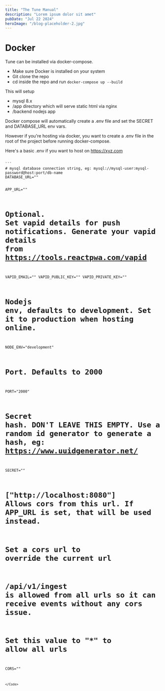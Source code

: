 ```yaml
---
title: "The Tune Manual"
description: "Lorem ipsum dolor sit amet"
pubDate: "Jul 22 2024"
heroImage: "/blog-placeholder-2.jpg"
---
```



# Docker

Tune can be installed via docker-compose.

- Make sure Docker is installed on your system
- Git clone the repo
- cd inside the repo and run `docker-compose up --build`

This will setup

- mysql 8.x
- /app directory which will serve static html via nginx
- /backend nodejs app

Docker compose will automatically create a .env file and set the SECRET and DATABASE_URL env vars.

However if you're hosting via docker, you want to create a .env file in the root of the project before running docker-compose.

Here's a basic .env if you want to host on https://xyz.com

<Code lang="bash" client:load>
```
# mysql database connection string, eg: mysql://mysql-user:mysql-password@host:port/db-name
DATABASE_URL=""

APP_URL="" 

# Optional. Set vapid details for push notifications. Generate your vapid details from https://tools.reactpwa.com/vapid
VAPID_EMAIL=""
VAPID_PUBLIC_KEY=""
VAPID_PRIVATE_KEY=""

# Nodejs env, defaults to development. Set it to production when hosting online.
NODE_ENV="development"

# Port. Defaults to 2000
PORT="2000"

# Secret hash. DON'T LEAVE THIS EMPTY. Use a random id generator to generate a hash, eg: https://www.uuidgenerator.net/
SECRET=""

# ["http://localhost:8080"] Allows cors from this url. If APP_URL is set, that will be used instead.
# Set a cors url to override the current url
# /api/v1/ingest is allowed from all urls so it can receive events without any cors issue.
# Set this value to "*" to allow all urls
CORS=""
```
</Code>
